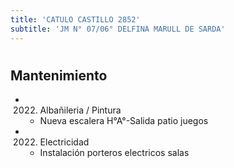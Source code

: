 ```yaml
---
title: 'CATULO CASTILLO 2852'
subtitle: 'JM N° 07/06° DELFINA MARULL DE SARDA'
---
```


#


## Mantenimiento

*  (2022) Albañileria / Pintura 
    + Nueva escalera H°A°-Salida patio juegos

*  (2022) Electricidad 
    + Instalación porteros electricos salas



